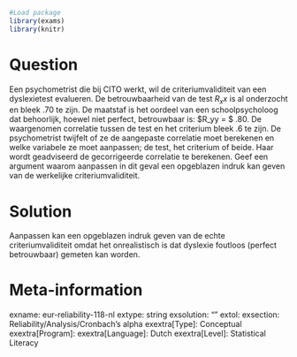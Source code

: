 ```r
#Load package
library(exams)
library(knitr)
```
Question
========
Een psychometrist die bij CITO werkt, wil de criteriumvaliditeit van een dyslexietest evalueren. De betrouwbaarheid van de test $R_xx$ is al onderzocht en bleek .70 te zijn. De maatstaf is het oordeel van een schoolpsycholoog dat behoorlijk, hoewel niet perfect, betrouwbaar is: $R_yy = $ .80. De waargenomen correlatie tussen de test en het criterium bleek .6 te zijn. De psychometrist twijfelt of ze de aangepaste correlatie moet berekenen en welke variabele ze moet aanpassen; de test, het criterium of beide. Haar wordt geadviseerd de gecorrigeerde correlatie te berekenen. Geef een argument waarom aanpassen in dit geval een opgeblazen indruk kan geven van de werkelijke criteriumvaliditeit.


Solution
========
Aanpassen kan een opgeblazen indruk geven van de echte criteriumvaliditeit omdat het onrealistisch is dat dyslexie foutloos (perfect betrouwbaar) gemeten kan worden.

Meta-information
================
exname: eur-reliability-118-nl
extype: string
exsolution: ""
extol: 
exsection: Reliability/Analysis/Cronbach's alpha
exextra[Type]: Conceptual
exextra[Program]: 
exextra[Language]: Dutch
exextra[Level]: Statistical Literacy
